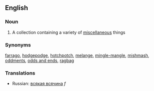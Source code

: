 ==English==
===Noun===
#A collection containing a variety of [[miscellaneous]] things
===Synonyms===
[[farrago]], [[hodgepodge]], [[hotchpotch]], [[melange]], [[mingle-mangle]], [[mishmash]], [[oddments]], [[odds and ends]], [[ragbag]]
===Translations===
*Russian: [[всякая всячина]] ''f''